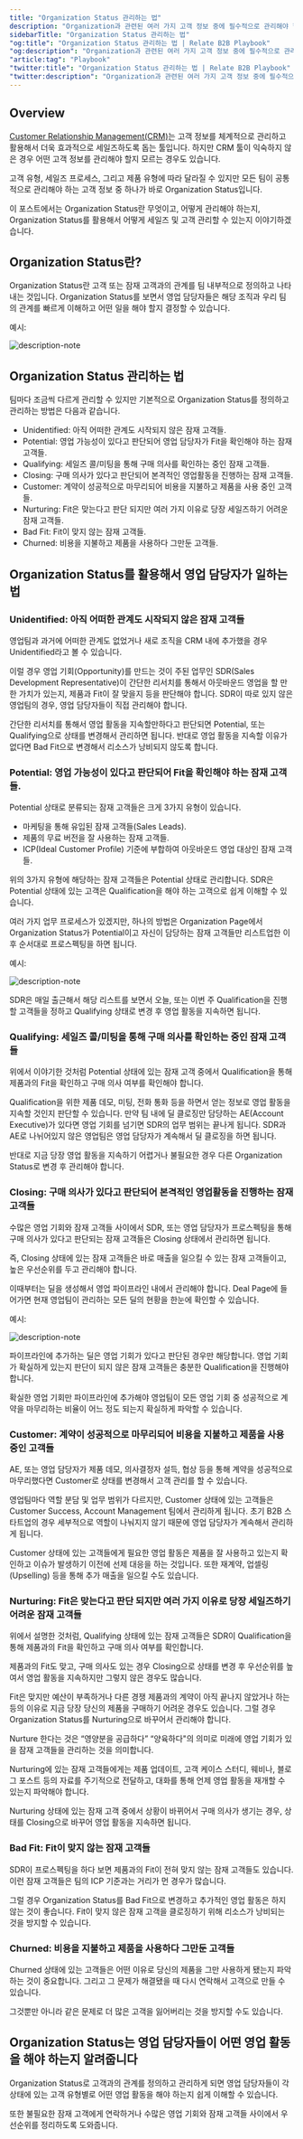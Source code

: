 ```yaml
---
title: "Organization Status 관리하는 법"
description: "Organization과 관련된 여러 가지 고객 정보 중에 필수적으로 관리해야 할 Organization Status란 무엇인지, 어떻게 관리해야 하는지 설명합니다."
sidebarTitle: "Organization Status 관리하는 법"
"og:title": "Organization Status 관리하는 법 | Relate B2B Playbook"
"og:description": "Organization과 관련된 여러 가지 고객 정보 중에 필수적으로 관리해야 할 Organization Status란 무엇인지, 어떻게 관리해야 하는지 설명합니다."
"article:tag": "Playbook"
"twitter:title": "Organization Status 관리하는 법 | Relate B2B Playbook"
"twitter:description": "Organization과 관련된 여러 가지 고객 정보 중에 필수적으로 관리해야 할 Organization Status란 무엇인지, 어떻게 관리해야 하는지 설명합니다."
---
```


## Overview

[Customer Relationship Management(CRM)](https://www.relate.kr/blog/what-is-crm/)는 고객 정보를 체계적으로 관리하고 활용해서 더욱 효과적으로 세일즈하도록 돕는 툴입니다. 하지만 CRM 툴이 익숙하지 않은 경우 어떤 고객 정보를 관리해야 할지 모르는 경우도 있습니다. 

고객 유형, 세일즈 프로세스, 그리고 제품 유형에 따라 달라질 수 있지만 모든 팀이 공통적으로 관리해야 하는 고객 정보 중 하나가 바로 Organization Status입니다. 

이 포스트에서는 Organization Status란 무엇이고, 어떻게 관리해야 하는지, Organization Status를 활용해서 어떻게 세일즈 및 고객 관리할 수 있는지 이야기하겠습니다. 

## Organization Status란?

Organization Status란 고객 또는 잠재 고객과의 관계를 팀 내부적으로 정의하고 나타내는 것입니다. Organization Status를 보면서 영업 담당자들은 해당 조직과 우리 팀의 관계를 빠르게 이해하고 어떤 일을 해야 할지 결정할 수 있습니다. 

예시:

![description-note](/docs/images/playbook/org-status.png)

## Organization Status 관리하는 법

팀마다 조금씩 다르게 관리할 수 있지만 기본적으로 Organization Status를 정의하고 관리하는 방법은 다음과 같습니다. 

- Unidentified: 아직 어떠한 관계도 시작되지 않은 잠재 고객들. 
- Potential: 영업 가능성이 있다고 판단되어 영업 담당자가 Fit을 확인해야 하는 잠재 고객들. 
- Qualifying: 세일즈 콜/미팅을 통해 구매 의사를 확인하는 중인 잠재 고객들. 
- Closing: 구매 의사가 있다고 판단되어 본격적인 영업활동을 진행하는 잠재 고객들.
- Customer: 계약이 성공적으로 마무리되어 비용을 지불하고 제품을 사용 중인 고객들. 
- Nurturing: Fit은 맞는다고 판단 되지만 여러 가지 이유로 당장 세일즈하기 어려운 잠재 고객들. 
- Bad Fit: Fit이 맞지 않는 잠재 고객들. 
- Churned: 비용을 지불하고 제품을 사용하다 그만둔 고객들.

## Organization Status를 활용해서 영업 담당자가 일하는 법

### Unidentified: 아직 어떠한 관계도 시작되지 않은 잠재 고객들

영업팀과 과거에 어떠한 관계도 없었거나 새로 조직을 CRM 내에 추가했을 경우 Unidentified라고 볼 수 있습니다. 

이럴 경우 영업 기회(Opportunity)를 만드는 것이 주된 업무인 SDR(Sales Development Representative)이 간단한 리서치를 통해서 아웃바운드 영업을 할 만한 가치가 있는지, 제품과 Fit이 잘 맞을지 등을 판단해야 합니다. SDR이 따로 있지 않은 영업팀의 경우, 영업 담당자들이 직접 관리해야 합니다. 

간단한 리서치를 통해서 영업 활동을 지속할만하다고 판단되면 Potential, 또는 Qualifying으로 상태를 변경해서 관리하면 됩니다. 반대로 영업 활동을 지속할 이유가 없다면 Bad Fit으로 변경해서 리소스가 낭비되지 않도록 합니다. 

### Potential: 영업 가능성이 있다고 판단되어 Fit을 확인해야 하는 잠재 고객들. 

Potential 상태로 분류되는 잠재 고객들은 크게 3가지 유형이 있습니다. 
- 마케팅을 통해 유입된 잠재 고객들(Sales Leads).
- 제품의 무료 버전을 잘 사용하는 잠재 고객들.
- ICP(Ideal Customer Profile) 기준에 부합하여 아웃바운드 영업 대상인 잠재 고객들. 

위의 3가지 유형에 해당하는 잠재 고객들은 Potential 상태로 관리합니다. SDR은 Potential 상태에 있는 고객은 Qualification을 해야 하는 고객으로 쉽게 이해할 수 있습니다. 

여러 가지 업무 프로세스가 있겠지만, 하나의 방법은 Organization Page에서 Organization Status가 Potential이고 자신이 담당하는 잠재 고객들만 리스트업한 이후 순서대로 프로스펙팅을 하면 됩니다. 

예시:

![description-note](/docs/images/playbook/org-status-potential-and-assignee-view.png)

SDR은 매일 출근해서 해당 리스트를 보면서 오늘, 또는 이번 주 Qualification을 진행할 고객들을 정하고 Qualifying 상태로 변경 후 영업 활동을 지속하면 됩니다. 

### Qualifying: 세일즈 콜/미팅을 통해 구매 의사를 확인하는 중인 잠재 고객들

위에서 이야기한 것처럼 Potential 상태에 있는 잠재 고객 중에서 Qualification을 통해 제품과의 Fit을 확인하고 구매 의사 여부를 확인해야 합니다. 

Qualification을 위한 제품 데모, 미팅, 전화 통화 등을 하면서 얻는 정보로 영업 활동을 지속할 것인지 판단할 수 있습니다. 만약 팀 내에 딜 클로징만 담당하는 AE(Account Executive)가 있다면 영업 기회를 넘기면 SDR의 업무 범위는 끝나게 됩니다. SDR과 AE로 나뉘어있지 않은 영업팀은 영업 담당자가 계속해서 딜 클로징을 하면 됩니다. 

반대로 지금 당장 영업 활동을 지속하기 어렵거나 불필요한 경우 다른 Organization Status로 변경 후 관리해야 합니다. 

### Closing: 구매 의사가 있다고 판단되어 본격적인 영업활동을 진행하는 잠재 고객들

수많은 영업 기회와 잠재 고객들 사이에서 SDR, 또는 영업 담당자가 프로스펙팅을 통해 구매 의사가 있다고 판단되는 잠재 고객들은 Closing 상태에서 관리하면 됩니다. 

즉, Closing 상태에 있는 잠재 고객들은 바로 매출을 일으킬 수 있는 잠재 고객들이고, 높은 우선순위를 두고 관리해야 합니다. 

이때부터는 딜을 생성해서 영업 파이프라인 내에서 관리해야 합니다. Deal Page에 들어가면 현재 영업팀이 관리하는 모든 딜의 현황을 한눈에 확인할 수 있습니다. 

예시:

![description-note](/docs/images/playbook/deal-pipeline.png)

파이프라인에 추가하는 딜은 영업 기회가 있다고 판단된 경우만 해당합니다. 영업 기회가 확실하게 있는지 판단이 되지 않은 잠재 고객들은 충분한 Qualification을 진행해야 합니다. 

확실한 영업 기회만 파이프라인에 추가해야 영업팀이 모든 영업 기회 중 성공적으로 계약을 마무리하는 비율이 어느 정도 되는지 확실하게 파악할 수 있습니다.

### Customer: 계약이 성공적으로 마무리되어 비용을 지불하고 제품을 사용 중인 고객들

AE, 또는 영업 담당자가 제품 데모, 의사결정자 설득, 협상 등을 통해 계약을 성공적으로 마무리했다면 Customer로 상태를 변경해서 고객 관리를 할 수 있습니다. 

영업팀마다 역할 분담 및 업무 범위가 다르지만, Customer 상태에 있는 고객들은 Customer Success, Account Management 팀에서 관리하게 됩니다. 초기 B2B 스타트업의 경우 세부적으로 역할이 나눠지지 않기 때문에 영업 담당자가 계속해서 관리하게 됩니다. 

Customer 상태에 있는 고객들에게 필요한 영업 활동은 제품을 잘 사용하고 있는지 확인하고 이슈가 발생하기 이전에 선제 대응을 하는 것입니다. 또한 재계약, 업셀링(Upselling) 등을 통해 추가 매출을 일으킬 수도 있습니다. 

### Nurturing: Fit은 맞는다고 판단 되지만 여러 가지 이유로 당장 세일즈하기 어려운 잠재 고객들

위에서 설명한 것처럼, Qualifying 상태에 있는 잠재 고객들은 SDR이 Qualification을 통해 제품과의 Fit을 확인하고 구매 의사 여부를 확인합니다. 

제품과의 Fit도 맞고, 구매 의사도 있는 경우 Closing으로 상태를 변경 후 우선순위를 높여서 영업 활동을 지속하지만 그렇지 않은 경우도 많습니다. 

Fit은 맞지만 예산이 부족하거나 다른 경쟁 제품과의 계약이 아직 끝나지 않았거나 하는 등의 이유로 지금 당장 당신의 제품을 구매하기 어려운 경우도 있습니다. 그럴 경우 Organization Status를 Nurturing으로 바꾸어서 관리해야 합니다. 

Nurture 한다는 것은 “영양분을 공급하다” “양육하다"의 의미로 미래에 영업 기회가 있을 잠재 고객들을 관리하는 것을 의미합니다. 

Nurturing에 있는 잠재 고객들에게는 제품 업데이트, 고객 케이스 스터디, 웨비나, 블로그 포스트 등의 자료를 주기적으로 전달하고, 대화를 통해 언제 영업 활동을 재개할 수 있는지 파악해야 합니다. 

Nurturing 상태에 있는 잠재 고객 중에서 상황이 바뀌어서 구매 의사가 생기는 경우, 상태를 Closing으로 바꾸어 영업 활동을 지속하면 됩니다. 

### Bad Fit: Fit이 맞지 않는 잠재 고객들

SDR이 프로스펙팅을 하다 보면 제품과의 Fit이 전혀 맞지 않는 잠재 고객들도 있습니다. 이런 잠재 고객들은 팀의 ICP 기준과는 거리가 먼 경우가 많습니다. 

그럴 경우 Organization Status를 Bad Fit으로 변경하고 추가적인 영업 활동은 하지 않는 것이 좋습니다. Fit이 맞지 않은 잠재 고객을 클로징하기 위해 리소스가 낭비되는 것을 방지할 수 있습니다. 

### Churned: 비용을 지불하고 제품을 사용하다 그만둔 고객들

Churned 상태에 있는 고객들은 어떤 이유로 당신의 제품을 그만 사용하게 됐는지 파악하는 것이 중요합니다. 그리고 그 문제가 해결됐을 때 다시 연락해서 고객으로 만들 수 있습니다. 

그것뿐만 아니라 같은 문제로 더 많은 고객을 잃어버리는 것을 방지할 수도 있습니다. 

## Organization Status는 영업 담당자들이 어떤 영업 활동을 해야 하는지 알려줍니다

Organization Status로 고객과의 관계를 정의하고 관리하게 되면 영업 담당자들이 각 상태에 있는 고객 유형별로 어떤 영업 활동을 해야 하는지 쉽게 이해할 수 있습니다. 

또한 불필요한 잠재 고객에게 연락하거나 수많은 영업 기회와 잠재 고객들 사이에서 우선순위를 정리하도록 도와줍니다.